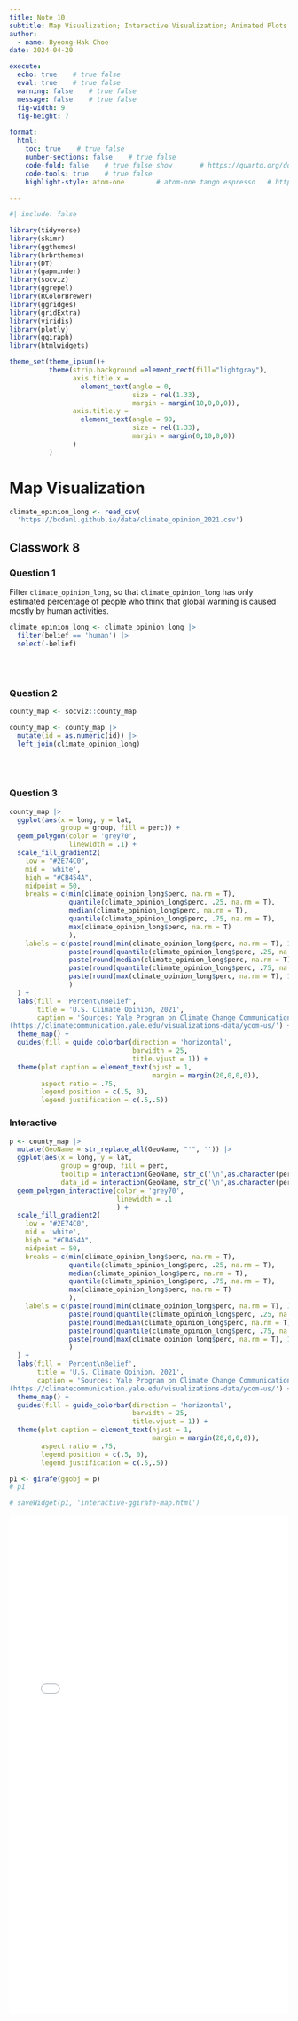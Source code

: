 ```yaml
---
title: Note 10
subtitle: Map Visualization; Interactive Visualization; Animated Plots
author: 
  - name: Byeong-Hak Choe
date: 2024-04-20

execute: 
  echo: true    # true false
  eval: true    # true false
  warning: false    # true false
  message: false    # true false
  fig-width: 9
  fig-height: 7
  
format: 
  html:
    toc: true    # true false
    number-sections: false    # true false
    code-fold: false    # true false show       # https://quarto.org/docs/output-formats/html-code.html
    code-tools: true    # true false
    highlight-style: atom-one        # atom-one tango espresso   # https://quarto.org/docs/output-formats/html-code.html#highlighting
    
---
```



```r
#| include: false

library(tidyverse)
library(skimr)
library(ggthemes)
library(hrbrthemes)
library(DT)
library(gapminder)
library(socviz)
library(ggrepel)
library(RColorBrewer)
library(ggridges)
library(gridExtra)
library(viridis)
library(plotly)
library(ggiraph)
library(htmlwidgets)

theme_set(theme_ipsum()+
          theme(strip.background =element_rect(fill="lightgray"),
                axis.title.x = 
                  element_text(angle = 0,
                               size = rel(1.33),
                               margin = margin(10,0,0,0)),
                axis.title.y = 
                  element_text(angle = 90,
                               size = rel(1.33),
                               margin = margin(0,10,0,0))
                )
          )
```

# Map Visualization


```r
climate_opinion_long <- read_csv(
  'https://bcdanl.github.io/data/climate_opinion_2021.csv')
```


## Classwork 8


### Question 1
Filter `climate_opinion_long`, so that `climate_opinion_long` has only estimated percentage of people who think that global warming is caused mostly by human activities.

```r
climate_opinion_long <- climate_opinion_long |> 
  filter(belief == 'human') |> 
  select(-belief)
```



<br><br>

### Question 2

```r
county_map <- socviz::county_map

county_map <- county_map |> 
  mutate(id = as.numeric(id)) |> 
  left_join(climate_opinion_long)
```


<br><br>

### Question 3

```r
county_map |> 
  ggplot(aes(x = long, y = lat, 
             group = group, fill = perc)) +
  geom_polygon(color = 'grey70',
               linewidth = .1) +
  scale_fill_gradient2(
    low = "#2E74C0",
    mid = 'white',
    high = "#CB454A",
    midpoint = 50,
    breaks = c(min(climate_opinion_long$perc, na.rm = T),
               quantile(climate_opinion_long$perc, .25, na.rm = T),
               median(climate_opinion_long$perc, na.rm = T),
               quantile(climate_opinion_long$perc, .75, na.rm = T),
               max(climate_opinion_long$perc, na.rm = T)
               ),
    labels = c(paste(round(min(climate_opinion_long$perc, na.rm = T), 1), "\n(Min)"),
               paste(round(quantile(climate_opinion_long$perc, .25, na.rm = T), 1), "\n(25th)"),
               paste(round(median(climate_opinion_long$perc, na.rm = T), 1), "\n(50th)"),
               paste(round(quantile(climate_opinion_long$perc, .75, na.rm = T), 1), "\n(75th)"),
               paste(round(max(climate_opinion_long$perc, na.rm = T), 1), "\n(Max)")
               )
  ) +
  labs(fill = 'Percent\nBelief',
       title = 'U.S. Climate Opinion, 2021',
       caption = 'Sources: Yale Program on Climate Change Communication\n
(https://climatecommunication.yale.edu/visualizations-data/ycom-us/') +
  theme_map() +
  guides(fill = guide_colorbar(direction = 'horizontal',
                               barwidth = 25,
                               title.vjust = 1)) +
  theme(plot.caption = element_text(hjust = 1,
                                    margin = margin(20,0,0,0)),
        aspect.ratio = .75,
        legend.position = c(.5, 0),
        legend.justification = c(.5,.5))
```



### Interactive 

```r
p <- county_map |> 
  mutate(GeoName = str_replace_all(GeoName, "'", '')) |> 
  ggplot(aes(x = long, y = lat, 
             group = group, fill = perc, 
             tooltip = interaction(GeoName, str_c('\n',as.character(perc))),
             data_id = interaction(GeoName, str_c('\n',as.character(perc))))) +
  geom_polygon_interactive(color = 'grey70',
                           linewidth = .1
                           ) +
  scale_fill_gradient2(
    low = "#2E74C0",
    mid = 'white',
    high = "#CB454A",
    midpoint = 50,
    breaks = c(min(climate_opinion_long$perc, na.rm = T),
               quantile(climate_opinion_long$perc, .25, na.rm = T),
               median(climate_opinion_long$perc, na.rm = T),
               quantile(climate_opinion_long$perc, .75, na.rm = T),
               max(climate_opinion_long$perc, na.rm = T)
               ),
    labels = c(paste(round(min(climate_opinion_long$perc, na.rm = T), 1), "\n(Min)"),
               paste(round(quantile(climate_opinion_long$perc, .25, na.rm = T), 1), "\n(25th)"),
               paste(round(median(climate_opinion_long$perc, na.rm = T), 1), "\n(50th)"),
               paste(round(quantile(climate_opinion_long$perc, .75, na.rm = T), 1), "\n(75th)"),
               paste(round(max(climate_opinion_long$perc, na.rm = T), 1), "\n(Max)")
               )
  ) +
  labs(fill = 'Percent\nBelief',
       title = 'U.S. Climate Opinion, 2021',
       caption = 'Sources: Yale Program on Climate Change Communication\n
(https://climatecommunication.yale.edu/visualizations-data/ycom-us/') +
  theme_map() +
  guides(fill = guide_colorbar(direction = 'horizontal',
                               barwidth = 25,
                               title.vjust = 1)) +
  theme(plot.caption = element_text(hjust = 1,
                                    margin = margin(20,0,0,0)),
        aspect.ratio = .75,
        legend.position = c(.5, 0),
        legend.justification = c(.5,.5))

p1 <- girafe(ggobj = p)
# p1

# saveWidget(p1, 'interactive-ggirafe-map.html')
```




```{=html}
<iframe height="900px" width="100%" frameborder="no"
src="interactive-ggirafe-map.html">
</iframe>
```

